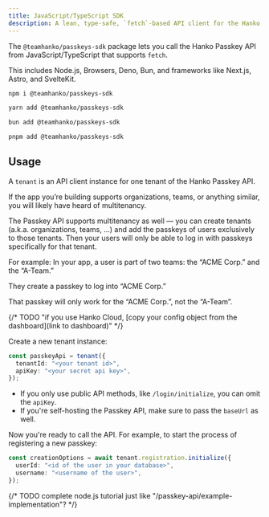 ```yaml
---
title: JavaScript/TypeScript SDK
description: A lean, type-safe, `fetch`-based API client for the Hanko Passkey API
---
```


The `@teamhanko/passkeys-sdk` package lets you call the Hanko Passkey API from JavaScript/TypeScript that supports `fetch`.

This includes Node.js, Browsers, Deno, Bun, and frameworks like Next.js, Astro, and SvelteKit.

<CodeGroup>

```bash npm
npm i @teamhanko/passkeys-sdk
```

```bash yarn
yarn add @teamhanko/passkeys-sdk
```

```bash bun
bun add @teamhanko/passkeys-sdk
```

```bash pnpm
pnpm add @teamhanko/passkeys-sdk
```

</CodeGroup>

## Usage

A `tenant` is an API client instance for one tenant of the Hanko Passkey API.

<Accordion title="See multitenancy">

If the app you’re building supports organizations, teams, or anything similar, you will likely have heard of multitenancy.

The Passkey API supports multitenancy as well — you can create tenants (a.k.a. organizations, teams, …) and add the passkeys of users exclusively to those tenants. Then your users will only be able to log in with passkeys specifically for that tenant.

For example: In your app, a user is part of two teams: the “ACME Corp.” and the “A-Team.”

They create a passkey to log into “ACME Corp.”

That passkey will only work for the “ACME Corp.”, not the “A-Team”.

</Accordion>

{/* TODO "if you use Hanko Cloud, [copy your config object from the dashboard](link to dashboard)" */}

Create a new tenant instance:

```ts
const passkeyApi = tenant({
  tenantId: "<your tenant id>",
  apiKey: "<your secret api key>",
});
```

- If you only use public API methods, like `/login/initialize`, you can omit the `apiKey`.
- If you're self-hosting the Passkey API, make sure to pass the `baseUrl` as well.

Now you're ready to call the API. For example, to start the process of registering a new passkey:

```ts
const creationOptions = await tenant.registration.initialize({
  userId: "<id of the user in your database>",
  username: "<username of the user>",
});
```

{/* TODO complete node.js tutorial just like "/passkey-api/example-implementation"? */}
